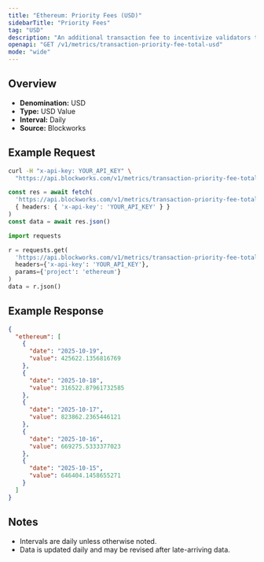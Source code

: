 ```yaml
---
title: "Ethereum: Priority Fees (USD)"
sidebarTitle: "Priority Fees"
tag: "USD"
description: "An additional transaction fee to incentivize validators to prioritize and execute transactions."
openapi: "GET /v1/metrics/transaction-priority-fee-total-usd"
mode: "wide"
---
```


## Overview

- **Denomination:** USD
- **Type:** USD Value
- **Interval:** Daily
- **Source:** Blockworks

## Example Request

<CodeGroup>

```bash cURL
curl -H "x-api-key: YOUR_API_KEY" \
  "https://api.blockworks.com/v1/metrics/transaction-priority-fee-total-usd?project=ethereum"
```

```typescript TypeScript
const res = await fetch(
  'https://api.blockworks.com/v1/metrics/transaction-priority-fee-total-usd?project=ethereum',
  { headers: { 'x-api-key': 'YOUR_API_KEY' } }
)
const data = await res.json()
```

```python Python
import requests

r = requests.get(
  'https://api.blockworks.com/v1/metrics/transaction-priority-fee-total-usd',
  headers={'x-api-key': 'YOUR_API_KEY'},
  params={'project': 'ethereum'}
)
data = r.json()
```

</CodeGroup>

## Example Response

```json
{
  "ethereum": [
    {
      "date": "2025-10-19",
      "value": 425622.1356816769
    },
    {
      "date": "2025-10-18",
      "value": 316522.87961732585
    },
    {
      "date": "2025-10-17",
      "value": 823862.2365446121
    },
    {
      "date": "2025-10-16",
      "value": 669275.5333377023
    },
    {
      "date": "2025-10-15",
      "value": 646404.1458655271
    }
  ]
}
```

## Notes
- Intervals are daily unless otherwise noted.
- Data is updated daily and may be revised after late-arriving data.